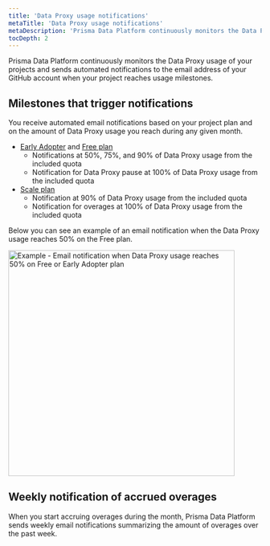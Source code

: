 ```yaml
---
title: 'Data Proxy usage notifications'
metaTitle: 'Data Proxy usage notifications'
metaDescription: 'Prisma Data Platform continuously monitors the Data Proxy usage of your projects and sends automated notifications to the email address of your GitHub account when your project reaches usage milestones.'
tocDepth: 2
---
```


<TopBlock>

Prisma Data Platform continuously monitors the Data Proxy usage of your projects and sends automated notifications to the email address of your GitHub account when your project reaches usage milestones.

</TopBlock>

## Milestones that trigger notifications

You receive automated email notifications based on your project plan and on the amount of Data Proxy usage you reach during any given month.

- [Early Adopter](/data-platform/billing/early-adopter-plan/) and [Free plan](/data-platform/billing/plans-and-quotas#strongfreestrong-plan)
  - Notifications at 50%, 75%, and 90% of Data Proxy usage from the included quota
  - Notification for Data Proxy pause at 100% of Data Proxy usage from the included quota
- [Scale plan](/data-platform/billing/plans-and-quotas#strongscalestrong-plan)
  - Notification at 90% of Data Proxy usage from the included quota
  - Notification for overages at 100% of Data Proxy usage from the included quota

Below you can see an example of an email notification when the Data Proxy usage reaches 50% on the Free plan.

<img
  src="https://res.cloudinary.com/prismaio/image/upload/v1668021667/docs/pdp/billing/prisma-data-proxy-usage-notifications_tvzl6m.png"
  alt="Example - Email notification when Data Proxy usage reaches 50% on Free or Early Adopter plan"
  width="450px"
/>

## Weekly notification of accrued overages

When you start accruing overages during the month, Prisma Data Platform sends weekly email notifications summarizing the amount of overages over the past week.
